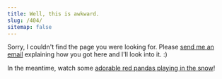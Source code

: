 ```yaml
---
title: Well, this is awkward.
slug: /404/
sitemap: false
---
```


Sorry, I couldn't find the page you were looking for.
Please [send me an email](mailto:caleb@calebevans.me) explaining how you got here and I'll look into it. :)

In the meantime, watch some [adorable red pandas playing in the snow](https://www.youtube.com/watch?v=y6GaPkkGZGw)!
